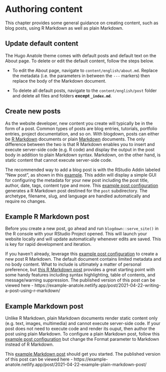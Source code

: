 # Authoring content {#content}

This chapter provides some general guidance on creating content, such as blog posts, using R Markdown as well as plain Markdown. 

## Update default content

The Hugo Anatole theme comes with default posts and default text on the About page. To delete or edit the default content, follow the steps below.

- To edit the About page, navigate to `content/english/about.md`. Replace the metadata (i.e. the parameters in between the `---` markers) then replace the body of the Markdown document.

- To delete all default posts, navigate to the `content/english/post` folder and delete all files and folders **except `_index.md`**.

## Create new posts

As the website developer, new content you create will typically be in the form of a post. Common types of posts are blog entries, tutorials, portfolio entries, project documentation, and so on. With blogdown, posts can either be [R Markdown](https://bookdown.org/yihui/rmarkdown/html-document.html) documents or plain [Markdown](https://www.markdownguide.org/getting-started/) documents. The only difference between the two is that R Markdown enables you to insert and execute server-side code (e.g. R code) and display the output in the post body in addition to plain Markdown syntax. Markdown, on the other hand, is static content that cannot execute server-side code.

The recommended way to add a blog post is with the RStudio Addin labeled "New post", as shown in this [example](https://i.imgur.com/S9dl4DZ.png). This addin will display a simple GUI for configuring the metadata for your new post including the post title, author, date, tags, content type and more. This [example post configuration](https://i.imgur.com/UEzRUnO.png) generates a R Markdown post destined for the `post` subdirectory. The archetype, filename, slug, and language are handled automatically and require no changes.

## Example R Markdown post

Before you create a new post, go ahead and run `blogdown::serve_site()` in the R console with your RStudio Project opened. This will launch your website locally and will update automatically whenever edits are saved. This is key for rapid development and iteration.

If you haven't already, leverage this [example post configuration](https://i.imgur.com/UEzRUnO.png) to create a new post R Markdown. The default document contains limited metadata and no body content. What to include is ultimately a matter of personal preference, but [this R Markdown post](https://github.com/dannymorris/anatole-site/blob/master/content/english/post/2021-04-22-writing-a-post-using-r-markdown/index.en.Rmd) provides a great starting point with some handy features including syntax highlighting, table of contents, and message/warning suppression. The published version of this post can be viewed here - https://example-anatole.netlify.app/post/2021-04-22-writing-a-post-using-r-markdown/

## Example Markdown post

Unlike R Markdown, plain Markdown documents render static content only (e.g. text, images, multimedia) and cannot execute server-side code. If your post does not need to execute code and render its ouput, then author the post using plain Markdown. To configure a plain Markdown post, follow this [example post configuration](https://i.imgur.com/UEzRUnO.png) but change the Format parameter to Markdown instead of R Markdown.

This [example Markdown post](https://raw.githubusercontent.com/dannymorris/anatole-site/master/content/english/post/2021-04-22-example-plain-markdown-post/index.en.md) should get you started. The published version of this post can be viewed here - https://example-anatole.netlify.app/post/2021-04-22-example-plain-markdown-post/